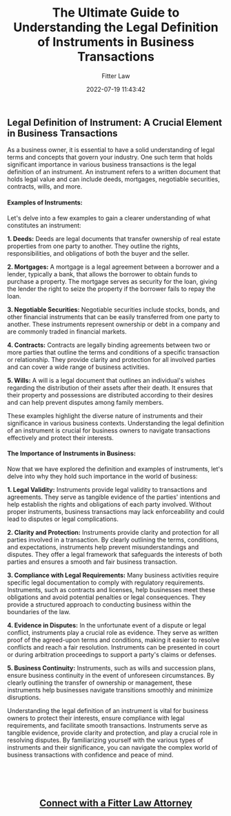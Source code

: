 ﻿---
author: Fitter Law
slug: instrument
tags:
categories:
date: 2022-07-19 11:43:42
title: The Ultimate Guide to Understanding the Legal Definition of Instruments in Business Transactions
excerpt: Discover the Legal Definition of an Instrument and its Importance in Business Transactions. Learn about deeds, mortgages, negotiable securities, contracts, wills, and more. Understand how instruments provide legal validity, clarity, protection, compliance, and evidence in disputes. Ensure business continuity and protect your interests with a solid understanding of instruments in the world of business

---

<h3><h2>Legal Definition of Instrument: A Crucial Element in Business Transactions</h2>

<p>As a business owner, it is essential to have a solid understanding of legal terms and concepts that govern your industry. One such term that holds significant importance in various business transactions is the legal definition of an instrument. An instrument refers to a written document that holds legal value and can include deeds, mortgages, negotiable securities, contracts, wills, and more.</p>

<h4>Examples of Instruments:</h4>

<p>Let's delve into a few examples to gain a clearer understanding of what constitutes an instrument:</p>

<p><strong>1. Deeds:</strong> Deeds are legal documents that transfer ownership of real estate properties from one party to another. They outline the rights, responsibilities, and obligations of both the buyer and the seller.</p>

<p><strong>2. Mortgages:</strong> A mortgage is a legal agreement between a borrower and a lender, typically a bank, that allows the borrower to obtain funds to purchase a property. The mortgage serves as security for the loan, giving the lender the right to seize the property if the borrower fails to repay the loan.</p>

<p><strong>3. Negotiable Securities:</strong> Negotiable securities include stocks, bonds, and other financial instruments that can be easily transferred from one party to another. These instruments represent ownership or debt in a company and are commonly traded in financial markets.</p>

<p><strong>4. Contracts:</strong> Contracts are legally binding agreements between two or more parties that outline the terms and conditions of a specific transaction or relationship. They provide clarity and protection for all involved parties and can cover a wide range of business activities.</p>

<p><strong>5. Wills:</strong> A will is a legal document that outlines an individual's wishes regarding the distribution of their assets after their death. It ensures that their property and possessions are distributed according to their desires and can help prevent disputes among family members.</p>

<p>These examples highlight the diverse nature of instruments and their significance in various business contexts. Understanding the legal definition of an instrument is crucial for business owners to navigate transactions effectively and protect their interests.</p>

<h4>The Importance of Instruments in Business:</h4>

<p>Now that we have explored the definition and examples of instruments, let's delve into why they hold such importance in the world of business:</p>

<p><strong>1. Legal Validity:</strong> Instruments provide legal validity to transactions and agreements. They serve as tangible evidence of the parties' intentions and help establish the rights and obligations of each party involved. Without proper instruments, business transactions may lack enforceability and could lead to disputes or legal complications.</p>

<p><strong>2. Clarity and Protection:</strong> Instruments provide clarity and protection for all parties involved in a transaction. By clearly outlining the terms, conditions, and expectations, instruments help prevent misunderstandings and disputes. They offer a legal framework that safeguards the interests of both parties and ensures a smooth and fair business transaction.</p>

<p><strong>3. Compliance with Legal Requirements:</strong> Many business activities require specific legal documentation to comply with regulatory requirements. Instruments, such as contracts and licenses, help businesses meet these obligations and avoid potential penalties or legal consequences. They provide a structured approach to conducting business within the boundaries of the law.</p>

<p><strong>4. Evidence in Disputes:</strong> In the unfortunate event of a dispute or legal conflict, instruments play a crucial role as evidence. They serve as written proof of the agreed-upon terms and conditions, making it easier to resolve conflicts and reach a fair resolution. Instruments can be presented in court or during arbitration proceedings to support a party's claims or defenses.</p>

<p><strong>5. Business Continuity:</strong> Instruments, such as wills and succession plans, ensure business continuity in the event of unforeseen circumstances. By clearly outlining the transfer of ownership or management, these instruments help businesses navigate transitions smoothly and minimize disruptions.</p>



<p>Understanding the legal definition of an instrument is vital for business owners to protect their interests, ensure compliance with legal requirements, and facilitate smooth transactions. Instruments serve as tangible evidence, provide clarity and protection, and play a crucial role in resolving disputes. By familiarizing yourself with the various types of instruments and their significance, you can navigate the complex world of business transactions with confidence and peace of mind.</p></h3>
&nbsp;

&nbsp;
<h2 style="text-align: center;"><a href="https://fitterlaw.com/login/">Connect with a Fitter Law Attorney</a></h2>
&nbsp;

&nbsp;
